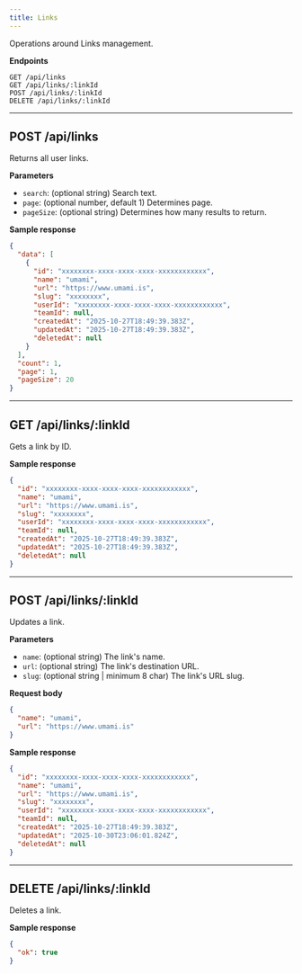 ```yaml
---
title: Links
---
```


Operations around Links management.

**Endpoints**

```text
GET /api/links
GET /api/links/:linkId
POST /api/links/:linkId
DELETE /api/links/:linkId
```

---

## POST /api/links

Returns all user links.

**Parameters**

- `search`: (optional string) Search text.
- `page`: (optional number, default 1) Determines page.
- `pageSize`: (optional string) Determines how many results to return.

**Sample response**

```json
{
  "data": [
    {
      "id": "xxxxxxxx-xxxx-xxxx-xxxx-xxxxxxxxxxxx",
      "name": "umami",
      "url": "https://www.umami.is",
      "slug": "xxxxxxxx",
      "userId": "xxxxxxxx-xxxx-xxxx-xxxx-xxxxxxxxxxxx",
      "teamId": null,
      "createdAt": "2025-10-27T18:49:39.383Z",
      "updatedAt": "2025-10-27T18:49:39.383Z",
      "deletedAt": null
    }
  ],
  "count": 1,
  "page": 1,
  "pageSize": 20
}
```

---

## GET /api/links/:linkId

Gets a link by ID.

**Sample response**

```json
{
  "id": "xxxxxxxx-xxxx-xxxx-xxxx-xxxxxxxxxxxx",
  "name": "umami",
  "url": "https://www.umami.is",
  "slug": "xxxxxxxx",
  "userId": "xxxxxxxx-xxxx-xxxx-xxxx-xxxxxxxxxxxx",
  "teamId": null,
  "createdAt": "2025-10-27T18:49:39.383Z",
  "updatedAt": "2025-10-27T18:49:39.383Z",
  "deletedAt": null
}
```

---

## POST /api/links/:linkId

Updates a link.

**Parameters**

- `name`: (optional string) The link's name.
- `url`: (optional string) The link's destination URL.
- `slug`: (optional string | minimum 8 char) The link's URL slug.

**Request body**

```json
{
  "name": "umami",
  "url": "https://www.umami.is"
}
```

**Sample response**

```json
{
  "id": "xxxxxxxx-xxxx-xxxx-xxxx-xxxxxxxxxxxx",
  "name": "umami",
  "url": "https://www.umami.is",
  "slug": "xxxxxxxx",
  "userId": "xxxxxxxx-xxxx-xxxx-xxxx-xxxxxxxxxxxx",
  "teamId": null,
  "createdAt": "2025-10-27T18:49:39.383Z",
  "updatedAt": "2025-10-30T23:06:01.824Z",
  "deletedAt": null
}
```

---

## DELETE /api/links/:linkId

Deletes a link.

**Sample response**

```json
{
  "ok": true
}
```
